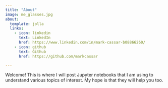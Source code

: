 ```yaml
---
title: "About"
image: me_glasses.jpg
about:
  template: jolla
  links:
    - icon: linkedin
      text: LinkedIn
      href: https://www.linkedin.com/in/mark-cassar-b08866260/
    - icon: github
      text: Github
      href: https://github.com/markcassar

---
```


Welcome! This is where I will post Jupyter notebooks that I am using to understand various topics of interest. My hope is that they will help you too.
